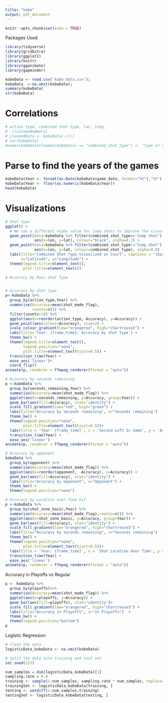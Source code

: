 ---
title: "kobe"
output: pdf_document
---

```{r setup, include=FALSE}
knitr::opts_chunk$set(echo = TRUE)
```

Packages Used
```{r}
library(tidyverse)
library(gridExtra)
library(ggplot2)
library(knitr)
library(gganimate)
library(gapminder)
```


```{r}
kobeData <- read.csv('kobe_data.csv');
kobeData  <-na.omit(kobeData);
summary(kobeData)
str(kobeData)
```

# Correlations
```{r}
# action type, combined shot type, lat, long, 
# -c(columnNumbers)
# cleanedData <- kobeData[-c()]
# cor(kobeData)
#names(kobeData)[names(kobeData) == "combined_shot_type"] <- "Type of Shots"
```

# Parse to find the years of the games 
```{r}
kobeData$Year <- format(as.Date(kobeData$game_date, format="%Y"),"%Y")
kobeData$Year <- floor(as.numeric(kobeData$Year))
head(kobeData)
```



# Visualizations

```{r}
# Shot type
ggplot() + 
  # We use a different alpha value for jump shots to improve the visualization
  geom_point(data=kobeData %>% filter(combined_shot_type=="Jump Shot"),
             aes(x=lon, y=lat), colour="black", alpha=0.1) +
  geom_point(data=kobeData %>% filter(combined_shot_type!="Jump Shot"),
             aes(x=lon, y=lat, colour=combined_shot_type), alpha=0.8) +
  labs(title="Combined Shot Type Visualized on Court", captions = "(based on data from Kaggle and NBA.com)", 
       x="Latitude", y="Longitude") +
  theme(legend.title=element_text(),
        plot.title=element_text()) 
```

```{r}
# Accuracy by Main Shot Type 


# Accuracy by shot type 
p<-kobeData %>%
  group_by(action_type,Year) %>%
  summarise(Accuracy=mean(shot_made_flag),
            counts=n()) %>%
  filter(counts>10) %>%
  ggplot(aes(x=reorder(action_type, Accuracy), y=Accuracy)) + 
  geom_point(aes(colour=Accuracy), size=2) +
  scale_colour_gradient(low="orangered", high="chartreuse3") +
  labs(title='Year: {frame_time}: Accuracy by shot type') +
  theme_bw() +
  theme(legend.title=element_text(),
        legend.position="none",
        plot.title=element_text(hjust=0.5)) +
  transition_time(Year) +
  ease_aes('linear')+
  coord_flip()
animate(p, renderer = ffmpeg_renderer(format = "auto"))
```

```{r}
# Accuracy by seconds remaining
p <-kobeData %>%
  group_by(seconds_remaining,Year) %>%
  summarise(Accuracy=mean(shot_made_flag)) %>%
  ggplot(aes(x=seconds_remaining, y=Accuracy, group=Year)) + 
  geom_bar(aes(fill=Accuracy), stat="identity") +
  scale_fill_gradient(low="red", high="green") +
  labs(title="Accuracy by seconds remaining", x="Seconds remaining")  +
  theme_bw() +
  theme(legend.position="none",
        plot.title=element_text(hjust=0.5))+
  labs(title = 'Year: {frame_time}', x = 'Second Left In Game', y = 'Accuracy') +
  transition_time(Year) +
  ease_aes('linear')
animate(p, renderer = ffmpeg_renderer(format = "auto"))
```

```{r}
# Accuracy by opponent
kobeData %>%
  group_by(opponent) %>%
  summarise(Accuracy=mean(shot_made_flag)) %>%
  ggplot(aes(x=reorder(opponent, -Accuracy), y=Accuracy)) + 
  geom_bar(aes(fill=Accuracy), stat="identity") +
  labs(title="Accuracy by opponent", x="Opponent") +
  theme_bw() +
  theme(legend.position="none")  
```
```{r}
# Accuracy by Location over Time Gif
p <-kobeData %>%
  group_by(shot_zone_basic,Year) %>%
  summarise(Accuracy=mean(shot_made_flag),counts=n()) %>%
  ggplot(aes(x=shot_zone_basic, y=Accuracy, group=Year)) + 
  geom_bar(aes(fill=Accuracy), stat="identity") + 
  scale_fill_gradient(low="orangered", high="chartreuse3") +
  labs(title="Accuracy by seconds remaining", x="Seconds remaining")  +
  theme_bw() +
  theme(legend.position="none",
        plot.title=element_text(hjust=0.5))+
  labs(title = 'Year: {frame_time}', x = 'Shot Location Over Time', y = 'Accuracy') +
  transition_time(Year) +
  ease_aes('linear')
animate(p, renderer = ffmpeg_renderer(format = "auto"))
```

Accuracy in Playoffs vs Regular
```{r}
p <- kobeData %>%
  group_by(playoffs)%>%
  summarise(Accuracy=mean(shot_made_flag)) %>%
  ggplot(aes(x=playoffs, y=Accuracy)) + 
  geom_bar(aes(fill=playoffs), stat="identity")+
  scale_fill_gradient(low="orangered", high="chartreuse3") +
  labs(title="Accuracy in Playoffs", x="In Playoffs")  +
  theme_bw() +
  theme(legend.position="bottom")
p
```
Logistic Regression
```{r}
# Clean the data
logisticData_kobeData <- na.omit(kobeData)

# Split the data into training and test set 
set.seed(123)

num_samples = dim(logisticData_kobeData)[1]
sampling.rate = 0.8
training <- sample(1:num_samples, sampling.rate * num_samples, replace=FALSE)
trainingSet <- logisticData_kobeData[training, ]
testing <- setdiff(1:num_samples,training)
testingSet <- logisticData_kobeData[testing, ]




```


